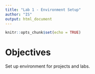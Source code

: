 ```yaml
---
title: "Lab 1 - Environment Setup"
author: "IS"
output: html_document
---
```


```r
knitr::opts_chunk$set(echo = TRUE)
```

# Objectives
Set up environment for projects and labs.